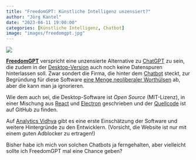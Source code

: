 ```yaml
---
title: "FreedomGPT: Künstliche Intelligenz unzensiert?"
author: "Jörg Kantel"
date: "2023-04-11 19:00:00"
categories: [Künstliche Intelligenz, Chatbot]
image: "images/freedomgpt.jpg"
---
```


[![](images/freedomgpt-b.jpg)](https://www.flickr.com/photos/schockwellenreiter/52810325248/)

**[FreedomGPT](https://freedomgpt.com/)** verspricht eine unzensierte Alternative zu [ChatGPT](https://de.wikipedia.org/wiki/ChatGPT) zu sein, die zudem in der [Desktop-Version](https://freedomgpt.com/download) auch noch keine Datenspuren hinterlassen soll. Zwar sondert die Firma, die hinter dem [Chatbot](http://cognitiones.kantel-chaos-team.de/roboter/chatbots.html) steckt, zur Begründung für diese Software [eine Menge neoliberaler Worthülsen](https://www.ageofai.capital/freedomgpt) ab, aber die kann man ja ignorieren.

Wie dem auch sei, die Desktop-Software ist *Open Source* (MIT-Lizenz), in einer Mischung aus [React](http://cognitiones.kantel-chaos-team.de/webworking/frameworks/react.html) und [Electron](http://cognitiones.kantel-chaos-team.de/webworking/frameworks/electron.html) geschrieben und der [Quellcode](https://github.com/ohmplatform/FreedomGPT) ist auf GitHub zu finden.

Auf [Analytics Vidhya](https://www.analyticsvidhya.com/blog/2023/04/freedomgpt-personal-bold-and-uncensored-chatbot-running-locally-on-your-pc/) gibt es eine erste Einschätzung der Software und weitere Hintergründe zu den Entwicklern. (Vorsicht, die Website ist nur mit einem guten Adblocker zu ertragen!)

Bisher habe ich mich von solchen Chatbots ja ferngehalten, aber vielleicht sollte ich FreedomGPT mal eine Chance geben?